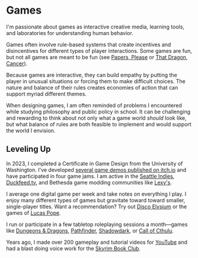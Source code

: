 


# Games

I'm passionate about games as interactive creative media, learning tools, and
laboratories for understanding human behavior.

Games often involve rule-based systems that create incentives and disincentives
for different types of player interactions. Some games are fun, but not all
games are meant to be fun (see [Papers, Please](https://papersplea.se/) or
[That Dragon, Cancer](https://www.thatdragoncancer.com/)).

Because games are interactive, they can build empathy by putting the player in
unusual situations or forcing them to make difficult choices. The nature and
balance of their rules creates economies of action that can support myriad
different themes.

When designing games, I am often reminded of problems I encountered while
studying philosophy and public policy in school. It can be challenging and
rewarding to think about not only what a game world _should_ look like, but what
balance of rules are both feasible to implement and would support the world I
envision.

## Leveling Up

In 2023, I completed a Certificate in Game Design from the University of
Washington. I've developed
[several game demos published on itch.io](https://charmedsatyr.itch.io) and have
participated in four game jams. I am active in the
[Seattle Indies](https://www.seattleindies.org/),
[Duckfeed.tv](https://duckfeed.tv), and Bethesda game modding communities like
[Lexy's](https://lexyslotd.com).

I average one digital game per week and take notes on everything I play. I enjoy
many different types of games but gravitate toward toward smaller, single-player
titles. Want a recommendation? Try out
[Disco Elysium](https://discoelysium.com/) or the games of
[Lucas Pope](https://dukope.com).

I run or participate in a few tabletop roleplaying sessions a month—games like
[Dungeons & Dragons](https://www.dndbeyond.com),
[Pathfinder](https://paizo.com/pathfinder),
[Shadowdark](https://www.thearcanelibrary.com/pages/shadowdark), or
[Call of Cthulu](https://www.chaosium.com/call-of-cthulhu-rpg/).

Years ago, I made over 200 gameplay and tutorial videos for
[YouTube](https://www.youtube.com/user/wenwrendogaming) and had a blast doing
voice work for the
[Skyrim Book Club](https://www.youtube.com/watch?v=8Nckf8AeBig&t=31s).

<Suspense>
	<RecentlyPlayed adds={[SteamId.BALDURS_GATE_3, SteamId.GONE_HOME]} />
</Suspense>
